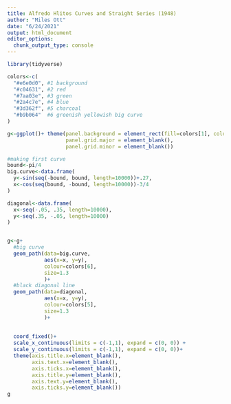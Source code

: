 ```yaml
---
title: Alfredo Hlitos Curves and Straight Series (1948)
author: "Miles Ott"
date: "6/24/2021"
output: html_document
editor_options: 
  chunk_output_type: console
---
```



```r
library(tidyverse)

colors<-c(
  "#e6e0d0", #1 background
  "#c04631", #2 red
  "#7aa03e", #3 green
  "#2a4c7e", #4 blue
  "#3d362f", #5 charcoal
  "#b9b064"  #6 greenish yellowish big curve
)

g<-ggplot()+ theme(panel.background = element_rect(fill=colors[1], colour='white'),
                   panel.grid.major = element_blank(),
                   panel.grid.minor = element_blank())

#making first curve
bound<-pi/4
big.curve<-data.frame(
  y<-sin(seq(-bound, bound, length=10000))+.27,
  x<-cos(seq(bound, -bound, length=10000))-3/4
)

diagonal<-data.frame(
  x<-seq(-.05, .35, length=10000),
  y<-seq(.35, -.05, length=10000)
)


g<-g+
  #big curve
  geom_path(data=big.curve, 
            aes(x=x, y=y), 
            colour=colors[6],
            size=1.3
            )+
  #black diagonal line
  geom_path(data=diagonal, 
            aes(x=x, y=y), 
            colour=colors[5],
            size=1.3
            )+
  
  
  coord_fixed()+
  scale_x_continuous(limits = c(-1,1), expand = c(0, 0)) +
  scale_y_continuous(limits = c(-1,1), expand = c(0, 0))+
  theme(axis.title.x=element_blank(),
        axis.text.x=element_blank(),
        axis.ticks.x=element_blank(),
        axis.title.y=element_blank(),
        axis.text.y=element_blank(),
        axis.ticks.y=element_blank())
g
```

